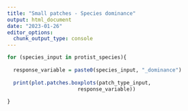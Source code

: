 ```yaml
---
title: "Small patches - Species dominance"
output: html_document
date: "2023-01-26"
editor_options: 
  chunk_output_type: console
---
```


```r
for (species_input in protist_species){
  
  response_variable = paste0(species_input, "_dominance")
  
  print(plot.patches.boxplots(patch_type_input,
                       response_variable))
  
}
```